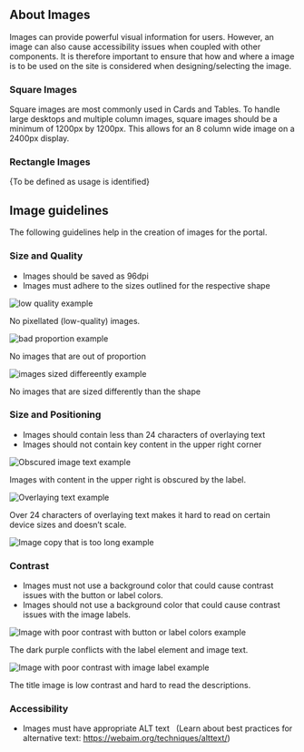 

<Meta title="Components/Images" />

## About Images
Images can provide powerful visual information for users. However, an image can also cause accessibility issues when coupled with other components. It is therefore important to ensure that how and where a image is to be used on the site is considered when designing/selecting the image.

### Square Images

Square images are most commonly used in Cards and Tables. To handle large desktops and multiple column images, square images should be a minimum of 1200px by 1200px. This allows for an 8 column wide image on a 2400px display.

### Rectangle Images

{To be defined as usage is identified}

## Image guidelines
The following guidelines help in the creation of images for the portal.

### Size and Quality

- Images should be saved as 96dpi
- Images must adhere to the sizes outlined for the respective shape

<div class="bx--grid">
  <div class="bx--row">
    <div class="bx--col">
      <img src={imagesSizeQuality1} alt="low quality example" />
      <p>No pixellated (low-quality) images.</p>
    </div>
    <div class="bx--col">
      <img src={imagesSizeQuality2} alt="bad proportion example" />
      <p>No images that are out of proportion</p>
    </div>
    <div class="bx--col">
      <img src={imagesSizeQuality3} alt="images sized differeently example" />
      <p>No images that are sized differently than the shape</p>
    </div>
  </div>
</div>

### Size and Positioning

- Images should contain less than 24 characters of overlaying text
- Images should not contain key content in the upper right corner

<div class="bx--grid">
  <div class="bx--row">
    <div class="bx--col">
      <img src={imagesSizePositioning1} alt="Obscured image text example" />
      <p>Images with content in the upper right is obscured by the label.</p>
    </div>
    <div class="bx--col">
      <img src={imagesSizePositioning2} alt="Overlaying text example" />
      <p>Over 24 characters of overlaying text makes it hard to read on certain device sizes and doesn’t scale.</p>
    </div>
  </div>
  <div class="bx--row">
    <div class="bx--col">
      <img src={imagesSizePositioning3} alt="Image copy that is too long example" />
    </div>
  </div>
</div>

### Contrast
- Images must not use a background color that could cause contrast issues with the button or label colors.
- Images should not use a background color that could cause contrast issues with the image labels.

<div class="bx--grid">
  <div class="bx--row">
    <div class="bx--col">
      <img src={imagesContrast1} alt="Image with poor contrast with button or label colors example" />
      <p>The dark purple conflicts with the label element and image text.</p>
    </div>
    <div class="bx--col">
      <img src={imagesContrast2} alt="Image with poor contrast with image label example" />
      <p>The title image is low contrast and hard to read the descriptions.</p>
    </div>
  </div>
</div>

### Accessibility
 - Images must have appropriate ALT text    (Learn about best practices for alternative text: https://webaim.org/techniques/alttext/)

